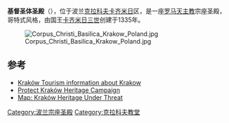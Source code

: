 {{Infobox religious building
|building_name=基督圣体圣殿<br /><small>{{lang|pl|Bazylika Bożego Ciała}} {{pl icon}}
|image= Church of Corpus Christi in Kraków 3.jpg
|image_size= 300px
|location=波兰[[克拉科夫|克拉科夫]]
|religious_affiliation=[[罗马天主教|罗马天主教]]
|district=[[卡齊米日_(克拉科夫)|卡齐米日]]
|architecture_style=罗曼式、哥特式、巴洛克式
|facade_direction=
|year_completed= 15世纪
}}
'''基督圣体圣殿'''（{{lang|pl|Bazylika Bożego Ciała}}），位于波兰[[克拉科夫|克拉科夫]][[卡齊米日_(克拉科夫)|卡齐米日]]区，是一座[[罗马天主教|罗马天主教]]宗座圣殿，哥特式风格，由国王[[卡齐米日三世|卡齐米日三世]]创建于1335年。 

[[File:Corpus_Christi_Basilica_Krakow_Poland.jpg|thumb]]

==参考==
{{Reflist}}
* [http://www.krakow-poland.com/ Kraków Tourism information about Krakow] {{Wayback|url=http://www.krakow-poland.com/ |date=20100106191136 }}
* [https://web.archive.org/web/20110715123616/http://www.protectkrakowheritage.com/ Protect Kraków Heritage Campaign]
* [http://maps.google.com/maps/ms?ie=UTF8&oe=UTF8&msa=0&msid=110492122926717540230.00047c4b8af2b0a68cde9&ll=50.05273,19.937954&spn=0.075281,0.107632&z=13 Map: Kraków Heritage Under Threat] {{Wayback|url=http://maps.google.com/maps/ms?ie=UTF8&oe=UTF8&msa=0&msid=110492122926717540230.00047c4b8af2b0a68cde9&ll=50.05273,19.937954&spn=0.075281,0.107632&z=13 |date=20131103055233 }}

{{coord|50|02|58|N|19|56|40|E|display=title|type:landmark_region:PL-KR|name=Corpus Christi}}
{{波兰宗座圣殿}}
[[Category:波兰宗座圣殿|Category:波兰宗座圣殿]]
[[Category:克拉科夫教堂|Category:克拉科夫教堂]]